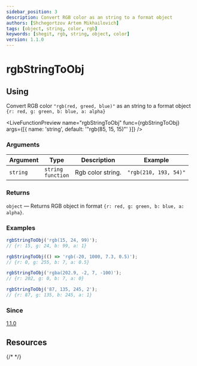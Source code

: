 ```yaml
---
sidebar_position: 3
description: Convert RGB color as an string to a format object
authors: [Shchegortzov Artem Mikhailovich]
tags: [object, string, color, rgb]
keywords: [shegit, rgb, string, object, color]
version: 1.1.0
---
```



# rgbStringToObj

## Using

Convert RGB color `"rgb(red, greed, blue)"` as an string to a format object `{r: red, g: green, b: blue, a: alpha}`

<LiveFunctionPreview
  name="rgbStringToObj"
  func={rgbStringToObj}
  args={[{ name: 'string', default: '"rgb(85, 15, 15)"' }]}
/>

### Arguments

| Argument | Type                       | Description       | Example               |
| -------- | -------------------------- | ----------------- | --------------------- |
| `string` | `string` <br /> `function` | Rgb color string. | `"rgb(210, 193, 54)"` |

### Returns

`object` — Returns RGB object in format `{r: red, g: green, b: blue, a: alpha}`.

### Examples

```js
rgbStringToObj('rgb(15, 24, 99)');
// {r: 15, g: 24, b: 99, a: 1}

rgbStringToObj(() => 'rgb(-20, 1000, 7.3, 0.5)');
// {r: 0, g: 255, b: 7, a: 0.5}

rgbStringToObj('rgba(202.9, -2, 7, -100)');
// {r: 202, g: 0, b: 7, a: 0}

rgbStringToObj('87, 135, 245, 2');
// {r: 87, g: 135, b: 245, a: 1}
```

### Since

[1.1.0](https://www.npmjs.com/package/shegit/v/1.1.0)

## Resources

<div style={{ display: 'flex', gap: 20 }}>
  <GitHubResourceButton link="https://github.com/or-temka/shegit/tree/dev-v1.1.0/src/functions/colors/utility/rgbStringToObj" />
  {/* <CodeSandboxResourceButton link="https://codesandbox.io/p/sandbox/rgbarraytoobj-rppnwn" /> */}
</div>
